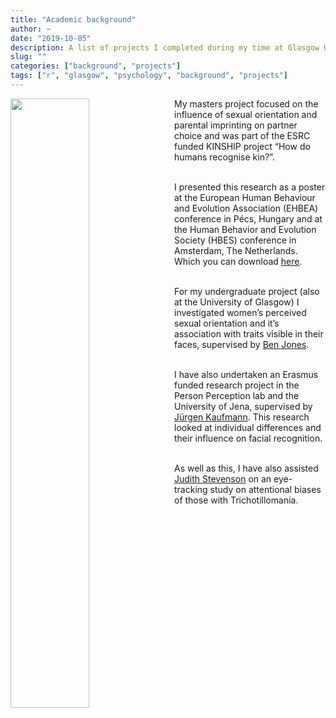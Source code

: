 ```yaml
---
title: "Academic background"
author: ~
date: "2019-10-05"
description: A list of projects I completed during my time at Glasgow Uni
slug: ""
categories: ["background", "projects"]
tags: ["r", "glasgow", "psychology", "background", "projects"]
---
```


<img src="img/ebea.png"
  style="width: 50%;
         float: left;
         padding-right: 10px;">
         
My masters project focused on the influence of sexual orientation and parental imprinting on partner choice and was part of the ESRC funded KINSHIP project “How do humans recognise kin?”.

<br>
I presented this research as a poster at the European Human Behaviour and Evolution Association (EHBEA) conference in Pécs, Hungary and at the Human Behavior and Evolution Society (HBES) conference in Amsterdam, The Netherlands. Which you can download [here](https://osf.io/x9wka/).

<br>
For my undergraduate project (also at the University of Glasgow) I investigated women's perceived sexual orientation and it's association with traits visible in their faces, supervised by [Ben Jones](http://facelab.org/People/benjones). 

<br>
I have also undertaken an Erasmus funded research project in the Person Perception lab and the University of Jena, supervised by [Jürgen Kaufmann](http://www.allgpsy.uni-jena.de/jurgen-kaufmann/). This research looked at individual differences and their influence on facial recognition. 

<br>
As well as this, I have also assisted [Judith Stevenson](https://www.gla.ac.uk/schools/psychology/staff/judestevenson/) on an eye-tracking study on attentional biases of those with Trichotillomania. 
